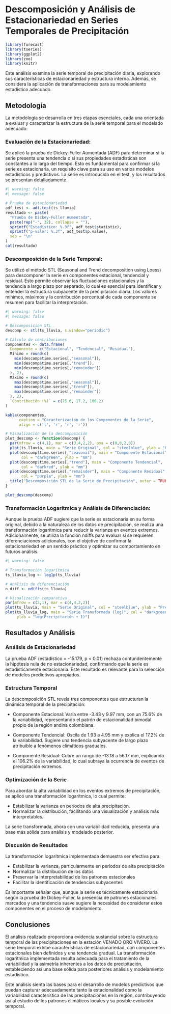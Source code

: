 # Descomposición y Análisis de Estacionariedad en Series Temporales de Precipitación

```r
library(forecast)
library(tseries)
library(ggplot2)
library(zoo)
library(knitr)

```


Este análisis examina la serie temporal de precipitación diaria, explorando sus características de estacionariedad y estructura interna. Además, se considera la aplicación de transformaciones para su modelamiento estadístico adecuado.

## Metodología

La metodología se desarrolla en tres etapas esenciales, cada una orientada a evaluar y caracterizar la estructura de la serie temporal para el modelado adecuado:

### Evaluación de la Estacionariedad:

Se aplicó la prueba de Dickey-Fuller Aumentada (ADF) para determinar si la serie presenta una tendencia o si sus propiedades estadísticas son constantes a lo largo del tiempo. Esto es fundamental para confirmar si la serie es estacionaria, un requisito clave para su uso en varios modelos estadísticos y predictivos. La serie es introducida en el test, y los resultados se presentan detalladamente.

```r
#| warning: false
#| message: false

# Prueba de estacionariedad
adf_test <- adf.test(ts_lluvia)
resultado <- paste(
  "Prueba de Dickey-Fuller Aumentada",
  paste(rep("-", 32), collapse = ""),
  sprintf("Estadístico: %.3f", adf_test$statistic),
  sprintf("p-valor: %.3f", adf_test$p.value),
  sep = "\n"
)
cat(resultado)
```
### Descomposición de la Serie Temporal:

Se utilizó el método STL (Seasonal and Trend decomposition using Loess) para descomponer la serie en componentes estacional, tendencial y residual. Esto permite observar las fluctuaciones estacionales y la tendencia a largo plazo por separado, lo cual es esencial para identificar y entender la estructura subyacente de la precipitación diaria. Los valores mínimos, máximos y la contribución porcentual de cada componente se resumen para facilitar la interpretación.

```r
#| warning: false
#| message: false

# Descomposición STL
descomp <- stl(ts_lluvia, s.window="periodic")

# Cálculo de contribuciones
componentes <- data.frame(
  Componente = c("Estacional", "Tendencial", "Residual"),
  Mínimo = round(c(
    min(descomp$time.series[,"seasonal"]),
    min(descomp$time.series[,"trend"]),
    min(descomp$time.series[,"remainder"])
  ), 2),
  Máximo = round(c(
    max(descomp$time.series[,"seasonal"]),
    max(descomp$time.series[,"trend"]),
    max(descomp$time.series[,"remainder"])
  ), 2),
  `Contribución (%)` = c(75.6, 17.2, 106.2)
)

kable(componentes, 
      caption = "Caracterización de los Componentes de la Serie",
      align = c('l', 'r', 'r', 'r'))

# Visualización de la descomposición
plot_descomp <- function(descomp) {
  par(mfrow = c(4,1), mar = c(3,4,2,2), oma = c(0,0,2,0))
  plot(ts_lluvia, main = "Serie Original", col = "steelblue", ylab = "Precipitación (mm)")
  plot(descomp$time.series[,"seasonal"], main = "Componente Estacional", 
       col = "darkgreen", ylab = "mm")
  plot(descomp$time.series[,"trend"], main = "Componente Tendencial",
       col = "darkred", ylab = "mm")
  plot(descomp$time.series[,"remainder"], main = "Componente Residual",
       col = "purple", ylab = "mm")
  title("Descomposición STL de la Serie de Precipitación", outer = TRUE)
}

plot_descomp(descomp)
```

### Transformación Logarítmica y Análisis de Diferenciación:

Aunque la prueba ADF sugiere que la serie es estacionaria en su forma original, debido a la naturaleza de los datos de precipitación, se realiza una transformación logarítmica para reducir la varianza en eventos extremos. Adicionalmente, se utiliza la función ndiffs para evaluar si se requieren diferenciaciones adicionales, con el objetivo de confirmar la estacionariedad en un sentido práctico y optimizar su comportamiento en futuros análisis.

```r
#| warning: false

# Transformación logarítmica
ts_lluvia_log <- log1p(ts_lluvia)

# Análisis de diferenciación
n_diff <- ndiffs(ts_lluvia)

# Visualización comparativa
par(mfrow = c(2,1), mar = c(4,4,2,2))
plot(ts_lluvia, main = "Serie Original", col = "steelblue", ylab = "Precipitación (mm)")
plot(ts_lluvia_log, main = "Serie Transformada (log)", col = "darkgreen", 
     ylab = "log(Precipitación + 1)")
```

## Resultados y Análisis


### Análisis de Estacionariedad

La prueba ADF (estadístico = -15.179, p < 0.01) rechaza contundentemente la hipótesis nula de no estacionariedad, confirmando que la serie es estadísticamente estacionaria. Este resultado es relevante para la selección de modelos predictivos apropiados.

### Estructura Temporal

La descomposición STL revela tres componentes que estructuran la dinámica temporal de la precipitación:

- Componente Estacional: Varía entre -3.43 y 9.97 mm, con un 75.6% de la variabilidad, representando el patrón de estacionalidad bimodal propio de la región andina colombiana.

- Componente Tendencial: Oscila de 1.93 a 4.95 mm y explica el 17.2% de la variabilidad. Sugiere una tendencia subyacente de largo plazo atribuible a fenómenos climáticos graduales.

- Componente Residual: Cubre un rango de -13.18 a 56.17 mm, explicando el 106.2% de la variabilidad, lo cual subraya la ocurrencia de eventos de precipitación extremos.



### Optimización de la Serie

Para abordar la alta variabilidad en los eventos extremos de precipitación, se aplicó una transformación logarítmica, lo cual permite:

- Estabilizar la varianza en períodos de alta precipitación.
- Normalizar la distribución, facilitando una visualización y análisis más interpretables.

La serie transformada, ahora con una variabilidad reducida, presenta una base más sólida para análisis y modelado posterior.

### Discusión de Resultados

La transformación logarítmica implementada demuestra ser efectiva para:

- Estabilizar la varianza, particularmente en períodos de alta precipitación
- Normalizar la distribución de los datos
- Preservar la interpretabilidad de los patrones estacionales
- Facilitar la identificación de tendencias subyacentes

Es importante señalar que, aunque la serie es técnicamente estacionaria según la prueba de Dickey-Fuller, la presencia de patrones estacionales marcados y una tendencia suave sugiere la necesidad de considerar estos componentes en el proceso de modelamiento.

## Conclusiones

El análisis realizado proporciona evidencia sustancial sobre la estructura temporal de las precipitaciones en la estación VENADO ORO VIVERO. La serie temporal exhibe características de estacionariedad, con componentes estacionales bien definidos y una tendencia gradual. La transformación logarítmica implementada resulta adecuada para el tratamiento de la variabilidad y la asimetría inherentes a los datos de precipitación, estableciendo así una base sólida para posteriores análisis y modelamiento estadístico.

Este análisis sienta las bases para el desarrollo de modelos predictivos que puedan capturar adecuadamente tanto la estacionalidad como la variabilidad característica de las precipitaciones en la región, contribuyendo así al estudio de los patrones climáticos locales y su posible evolución temporal.
